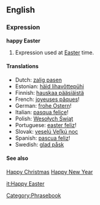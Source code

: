 ==English==
===Expression===
'''happy Easter'''<!-- capitalisation looks wrong -->

# Expression used at [[Easter]] time. 

====Translations====
*Dutch: [[zalig pasen]]
*Estonian: [[häid lihavõttepühi]]
*Finnish: [[hauskaa pääsiäistä]]
*French: [[joyeuses pâques]]!
*German: [[frohe Ostern]]!
*Italian: [[pasqua felice]]!
*Polish: [[Wesołych Świąt]]
*Portuguese: [[easter feliz]]!
*Slovak: [[veselú Veľkú noc]]
*Spanish: [[pascua feliz]]!
*Swedish: [[glad påsk]]

====See also====
[[Happy Christmas]]
[[Happy New Year]]

[[Category:Phrasebook]]

[[it:Happy Easter]]